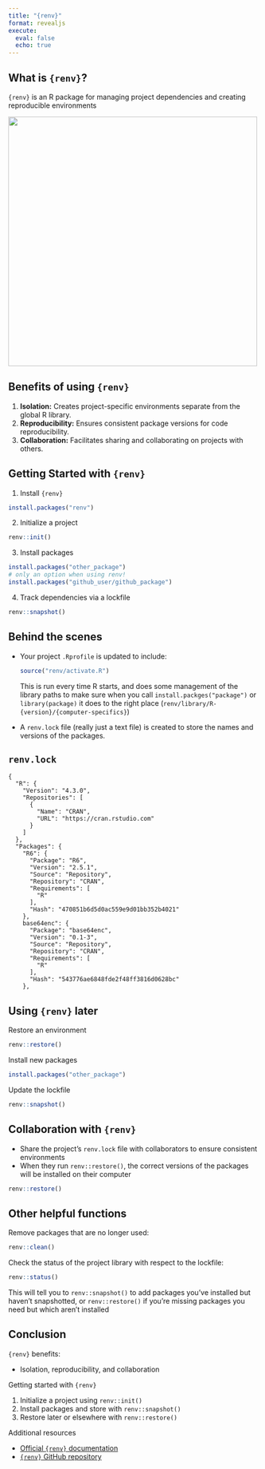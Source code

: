 ```yaml
---
title: "{renv}"
format: revealjs
execute: 
  eval: false
  echo: true
---
```


## What is `{renv}`?

`{renv}` is an R package for managing project dependencies and creating reproducible environments

::: {.center}
![](https://rstudio.github.io/renv/logo.svg){style="height: 500px;"}
:::

## Benefits of using `{renv}`

1.  **Isolation:** Creates project-specific environments separate from the global R library.
2.  **Reproducibility:** Ensures consistent package versions for code reproducibility.
3.  **Collaboration:** Facilitates sharing and collaborating on projects with others.

## Getting Started with `{renv}`

1.  Install `{renv}`

```r
install.packages("renv")
```

2.  Initialize a project

```r
renv::init()
```

3.  Install packages

```r
install.packages("other_package")
# only an option when using renv!
install.packages("github_user/github_package")
```

4.  Track dependencies via a lockfile

```r
renv::snapshot()
```

## Behind the scenes

-   Your project `.Rprofile` is updated to include:

    ```r
    source("renv/activate.R")
    ```

    This is run every time R starts, and does some management of the library paths to make sure when you call `install.packges("package")` or `library(package)` it does to the right place (`renv/library/R-{version}/{computer-specifics}`)

```{=html}
<!-- -->
```
-   A `renv.lock` file (really just a text file) is created to store the names and versions of the packages.

## `renv.lock`

```         
{
  "R": {
    "Version": "4.3.0",
    "Repositories": [
      {
        "Name": "CRAN",
        "URL": "https://cran.rstudio.com"
      }
    ]
  },
  "Packages": {
    "R6": {
      "Package": "R6",
      "Version": "2.5.1",
      "Source": "Repository",
      "Repository": "CRAN",
      "Requirements": [
        "R"
      ],
      "Hash": "470851b6d5d0ac559e9d01bb352b4021"
    },
    base64enc": {
      "Package": "base64enc",
      "Version": "0.1-3",
      "Source": "Repository",
      "Repository": "CRAN",
      "Requirements": [
        "R"
      ],
      "Hash": "543776ae6848fde2f48ff3816d0628bc"
    },
```

## Using `{renv}` later

Restore an environment

```r
renv::restore()
```

Install new packages

```r
install.packages("other_package")
```

Update the lockfile

```r
renv::snapshot()
```

## Collaboration with `{renv}`

-   Share the project's `renv.lock` file with collaborators to ensure consistent environments
-   When they run `renv::restore()`, the correct versions of the packages will be installed on their computer

```r
renv::restore()
```

## Other helpful functions

Remove packages that are no longer used:

```r
renv::clean()
```

Check the status of the project library with respect to the lockfile:

```r
renv::status()
```

This will tell you to `renv::snapshot()` to add packages you've installed but haven't snapshotted, or `renv::restore()` if you're missing packages you need but which aren't installed

## Conclusion

`{renv}` benefits:

-   Isolation, reproducibility, and collaboration

Getting started with `{renv}`

1.  Initialize a project using `renv::init()`
2.  Install packages and store with `renv::snapshot()`
3.  Restore later or elsewhere with `renv::restore()`

Additional resources

-   [Official `{renv}` documentation](https://rstudio.github.io/renv/)
-   [`{renv}` GitHub repository](https://github.com/rstudio/renv)
